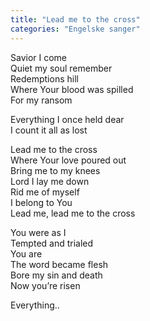 ```yaml
---
title: "Lead me to the cross"
categories: "Engelske sanger"
---
```


Savior I come  
Quiet my soul remember  
Redemptions hill  
Where Your blood was spilled  
For my ransom

Everything I once held dear  
I count it all as lost

Lead me to the cross  
Where Your love poured out  
Bring me to my knees  
Lord I lay me down  
Rid me of myself  
I belong to You  
Lead me, lead me to the cross

You were as I  
Tempted and trialed  
You are  
The word became flesh  
Bore my sin and death  
Now you're risen

Everything..
